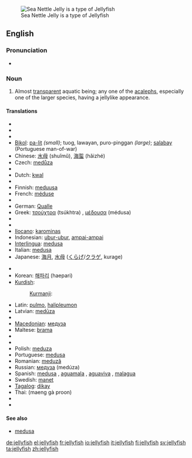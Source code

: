 [[Image:Sea Nettle Jelly 1.jpg|thumb|right|Sea Nettle Jelly is a type of Jellyfish]]
==English==
{{wikipedia}}

===Pronunciation===
* {{audio|en-us-jellyfish.ogg|Audio (US)}}

===Noun===
{{en-noun|''collectively'' '''[[jellyfish]]''' ''or, when referring to two or more kinds'' '''[[jellyfishes]]'''}}

# {{zoology}} Almost [[transparent]] aquatic being; any one of the [[acaleph]]s, especially one of the larger species, having a jellylike appearance.

====Translations====
{{trans-top|aquatic being}}
* {{trreq|Arabic}}
* {{trreq|Armenian}}
* {{trreq|Basque}}
* [[Bikol]]: [[pa-lit]] ''(small)''; tuog, lawayan, puro-pinggan ''(large)''; [[salabay]] (Portuguese man-of-war)
* Chinese: [[水母]] (shuǐmǔ), [[海蜇]] (hǎizhé)
* Czech: [[medůza]] {{f}}
* {{trreq|Danish}}
* Dutch: [[kwal]] {{f}}
* {{trreq|Esperanto}}
* Finnish: [[meduusa]]
* French: [[méduse]] {{f}}
* {{trreq|Georgian}}
* German: [[Qualle]] {{f}}
* Greek: [[τσούχτρα]] (tsúkhtra) {{f}}, [[μέδουσα]] (médusa) {{f}}
* {{trreq|Hebrew}}
* {{trreq|Icelandic}}
* [[Ilocano]]: [[karominas]]
* Indonesian: [[ubur-ubur]], [[ampai-ampai]]
* [[Interlingua]]: [[medusa]]
* Italian: [[medusa]] {{f}}
* Japanese: [[海月]], [[水母]] ([[くらげ]]/[[クラゲ]], kurage)
{{trans-mid}}
* {{trreq|Khmer}}
* Korean: [[해파리]] (haepari)
* [[Kurdish]]:
*:[[Kurmanji]]: {{trad|ku|medûsa}}
* Latin: [[pulmo]], [[halipleumon]]
* Latvian: [[medūza]]
* {{trreq|Lithuanian}}
* [[Macedonian]]: [[медуза]]
* Maltese: [[brama]] {{f}}
* {{trreq|Old English}}
* {{trreq|Persian}}
* Polish: [[meduza]] {{f}}
* Portuguese: [[medusa]] {{f}}
* Romanian: [[meduză]] {{f}}
* Russian: [[медуза]] (medúza) {{f}}
* Spanish: [[medusa]] {{f}}, [[aguamala]] {{m}} {{italbrac|Colombia|Costa Rica|Cuba|Ecuador|Mexico|Nicaragua|Panama|Southern Spain|Venezuela}}, [[aguaviva]] {{m}} {{italbrac|Argentina|Southern Spain and Canary Islands|Uruguay}}, [[malagua]] {{f}} {{italbrac|Peru}}
* Swedish: [[manet]] {{c}}
* [[Tagalog]]: [[dikay]]
* Thai: {{Thai|[[แมงกะพรุน]]}} (maeng gà proon)
* {{trreq|Vietnamese}}
* {{trreq|Welsh}}
{{trans-bottom}}

====See also====
* [[medusa]]

[[de:jellyfish]]
[[el:jellyfish]]
[[fr:jellyfish]]
[[io:jellyfish]]
[[it:jellyfish]]
[[fi:jellyfish]]
[[sv:jellyfish]]
[[ta:jellyfish]]
[[zh:jellyfish]]